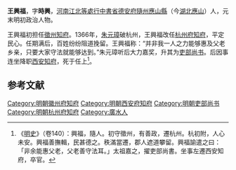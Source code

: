 '''王興福'''，字'''時興'''，[[河南江北等處行中書省|河南江北等處行中書省]][[德安府|德安府]][[隨州|隨州]][[應山縣|應山縣]]（今[[湖北|湖北]][[應山|應山]]）人，元末明初政治人物。

王興福初担任[[徵州|徵州]][[知府|知府]]。1366年，[[朱元璋|朱元璋]]破杭州，王興福改任[[杭州府|杭州府]][[知府|知府]]，平定民心。任期满后，百姓纷纷阻道挽留。王興福称：“并非我一人之力能够惠及父老乡亲，只要大家守法就能够达到。”朱元璋听后大力嘉奖，升其为[[吏部尚书|吏部尚书]]。后因事连坐降职[[西安|西安]][[知府|知府]]，死于任上<ref>《[[明史|明史]]》（卷140）：興福，隨人。初守徵州，有善政，遷杭州。杭初附，人心未安。興福善撫輯，民甚德之。秩滿當遷，郡人遮道攀留。興福諭遣之曰：「非余能惠父老，父老善守法耳。」太祖嘉之，擢吏部尚書。坐事左遷西安知府，卒官。</ref>。

==参考文献==
{{wikisource|明史/卷140}}
{{reflist}}
{{start box}}
{{s-off}}
{{succession box|[[張明善|張明善]]|[[郎本中|郎本中]]|[[明朝吏部尚書|明朝吏部尚書]]|1370年}}
{{end box}}
{{明朝人物小作品}}
{{DEFAULTSORT:Wang王}}
[[Category:明朝徽州府知府|Category:明朝徽州府知府]]
[[Category:明朝西安府知府|Category:明朝西安府知府]]
[[Category:明朝吏部尚书|Category:明朝吏部尚书]]
[[Category:明朝杭州府知府|Category:明朝杭州府知府]]
[[Category:廣水人|Category:廣水人]]